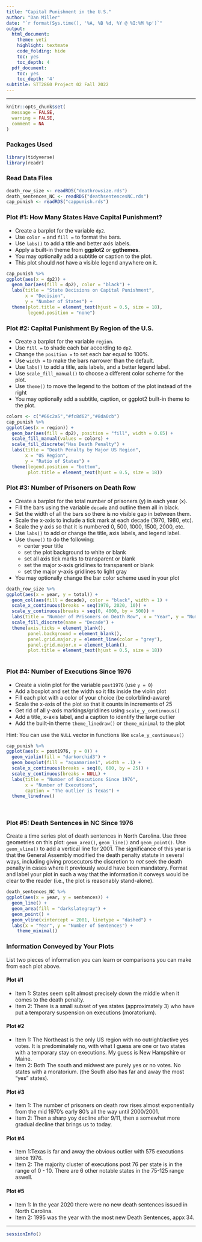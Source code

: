 ```yaml
---
title: "Capital Punishment in the U.S."
author: "Dan Miller"
date: "`r format(Sys.time(), '%A, %B %d, %Y @ %I:%M %p')`"
output:
  html_document:
    theme: yeti
    highlight: textmate
    code_folding: hide
    toc: yes
    toc_depth: 4
  pdf_document:
    toc: yes
    toc_depth: '4'
subtitle: STT2860 Project 02 Fall 2022
---
```

<hr>

```r
knitr::opts_chunk$set(
  message = FALSE,
  warning = FALSE,
  comment = NA
)
```


### Packages Used

```r
library(tidyverse)
library(readr)
```

### Read Data Files

```r
death_row_size <- readRDS("deathrowsize.rds")
death_sentences_NC <- readRDS("deathsentencesNC.rds")
cap_punish <- readRDS("cappunish.rds")
```

### Plot #1: How Many States Have Capital Punishment? 

* Create a barplot for the variable `dp2`. 
* Use `color =` and `fill =` to format the bars.
* Use `labs()` to add a title and better axis labels.
* Apply a built-in theme from **ggplot2** or **ggthemes**.
* You may optionally add a subtitle or caption to the plot.
* This plot should *not* have a visible legend anywhere on it.

```r
cap_punish %>%
ggplot(aes(x = dp2)) + 
  geom_bar(aes(fill = dp2), color = "black") +
  labs(title = "State Decisions on Capital Punishment", 
       x = "Decision", 
       y = "Number of States") +
  theme(plot.title = element_text(hjust = 0.5, size = 18),
        legend.position = "none")
```

### Plot #2: Capital Punishment By Region of the U.S.

* Create a barplot for the variable `region`. 
* Use `fill =` to shade each bar according to `dp2`.
* Change the `position =` to set each bar equal to 100%.
* Use `width =` to make the bars narrower than the default.
* Use `labs()` to add a title, axis labels, and a better legend label.
* Use `scale_fill_manual()` to choose a different color scheme for the plot. 
* Use `theme()` to move the legend to the bottom of the plot instead of the right
* You may optionally add a subtitle, caption, or ggplot2 built-in theme to the plot.

```r
colors <- c("#66c2a5","#fc8d62","#8da0cb")
cap_punish %>%
ggplot(aes(x = region)) +
  geom_bar(aes(fill = dp2), position = "fill", width = 0.65) +
  scale_fill_manual(values = colors) +
  scale_fill_discrete("Has Death Penalty") +
  labs(title = "Death Penalty by Major US Region",
       x = "US Region", 
       y = "Ratio of States") +
  theme(legend.position = "bottom",
        plot.title = element_text(hjust = 0.5, size = 18))
```

### Plot #3: Number of Prisoners on Death Row

* Create a barplot for the total number of prisoners (y) in each year (x).
* Fill the bars using the variable `decade` and outline them all in black.
* Set the width of all the bars so there is no visible gap in between them.
* Scale the x-axis to include a tick mark at each decade (1970, 1980, etc).
* Scale the y axis so that it is numbered 0, 500, 1000, 1500, 2000, etc.
* Use `labs()` to add or change the title, axis labels, and legend label. 
* Use `theme()` to do the following:
    * center your title
    * set the plot background to white or blank
    * set all axis tick marks to transparent or blank
    * set the major x-axis gridlines to transparent or blank
    * set the major y-axis gridlines to light gray
* You may optionally change the bar color scheme used in your plot

```r
death_row_size %>%
ggplot(aes(x = year, y = total)) +
  geom_col(aes(fill = decade), color = "black", width = 1) +
  scale_x_continuous(breaks = seq(1970, 2020, 10)) +
  scale_y_continuous(breaks = seq(0, 4000, by = 500)) +
  labs(title = "Number of Prisoners on Death Row", x = "Year", y = "Number of Prisoners") +
  scale_fill_discrete(name = "Decade") +
  theme(axis.ticks = element_blank(),
        panel.background = element_blank(),
        panel.grid.major.y = element_line(color = "grey"),
        panel.grid.major.x = element_blank(),
        plot.title = element_text(hjust = 0.5, size = 18))
  
```

### Plot #4: Number of Executions Since 1976

* Create a violin plot for the variable `post1976` (use `y = 0`)
* Add a boxplot and set the width so it fits inside the violin plot
* Fill each plot with a color of your choice (be colorblind-aware)
* Scale the x-axis of the plot so that it counts in increments of 25
* Get rid of all y-axis markings/gridlines using `scale_y_continuous()`
* Add a title, x-axis label, and a caption to identify the large outlier
* Add the built-in theme `theme_linedraw()` or `theme_minimal` to the plot

Hint: You can use the `NULL` vector in functions like `scale_y_continuous()`

```r
cap_punish %>%
ggplot(aes(x = post1976, y = 0)) +
  geom_violin(fill = "darkorchid3") +
  geom_boxplot(fill = "aquamarine1", width = .1) +
  scale_x_continuous(breaks = seq(0, 600, by = 25)) +
  scale_y_continuous(breaks = NULL) +
  labs(title = "Number of Executions Since 1976", 
       x = "Number of Executions",
       caption = "The outlier is Texas") +
  theme_linedraw() 
  
    
```

### Plot #5: Death Sentences in NC Since 1976

Create a time series plot of death sentences in North Carolina. Use three geometries on this plot: `geom_area()`, `geom_line()` and `geom_point()`. Use `geom_vline()` to add a vertical line for 2001. The significance of this year is that the General Assembly modified the death penalty statute in several ways, including giving prosecutors the discretion to *not* seek the death penalty in cases where it previously would have been mandatory. Format and label your plot in such a way that the information it conveys would be clear to the reader (i.e., the plot is reasonably stand-alone).

```r
death_sentences_NC %>%
ggplot(aes(x = year, y = sentences)) +
  geom_line() +
  geom_area(fill = "darkslategray") +
  geom_point() +
  geom_vline(xintercept = 2001, linetype = "dashed") +
  labs(x = "Year", y = "Number of Sentences") +
    theme_minimal()
```

### Information Conveyed by Your Plots

List two pieces of information you can learn or comparisons you can make from each plot above.

#### Plot #1

* Item 1: States seem split almost precisely down the middle when it comes to the death penalty.
* Item 2: There is a small subset of yes states (approximately 3) who have put a temporary suspension on executions (moratorium). 



#### Plot #2

* Item 1: The Northeast is the only US region with no outright/active yes votes. It is predominately no, with what I guess are one or two states with a temporary stay on executions. My guess is New Hampshire or Maine. 
* Item 2: Both The south and midwest are purely yes or no votes. No states with a moratorium. (the South also has far and away the most "yes" states). 

#### Plot #3

* Item 1: The number of prisoners on death row rises almost exponentially from the mid 1970's early 80's all the way until 2000/2001. 
* Item 2: Then a sharp yoy decline after 9/11, then a somewhat more gradual decline that brings us to today.  

#### Plot #4

* Item 1:Texas is far and away the obvious outlier with 575 executions since 1976.
* Item 2: The majority cluster of executions post 76 per state is in the range of 0 - 10. There are 6 other notable states in the 75-125 range aswell.  

#### Plot #5

* Item 1: In the year 2020 there were no new death sentences issued in North Carolina.
* Item 2: 1995 was the year with the most new Death Sentences, appx 34.  


<hr>

```r
sessionInfo()
```